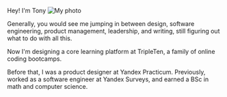 
Hey! I'm Tony ![My photo](/me.jpeg)

Generally, you would see me jumping in between design, software engineering, product management, leadership, and writing, still figuring out what to do with all this.

Now I'm designing a core learning platform at <Link href='https://tripleten.com' view='filled' color='#ff976b'>TripleTen</Link>, a family of online coding bootcamps.

Before that, I was a product designer at <Link href='https://practicum.yandex.ru' view='filled' color='#d5d6d8'>Yandex Practicum</Link>. Previously, worked as a software engineer at <Link href='https://surveys.yandex.com/' view='filled' color='#b8caf4'>Yandex Surveys</Link>, and earned a BSc in math and computer science.
